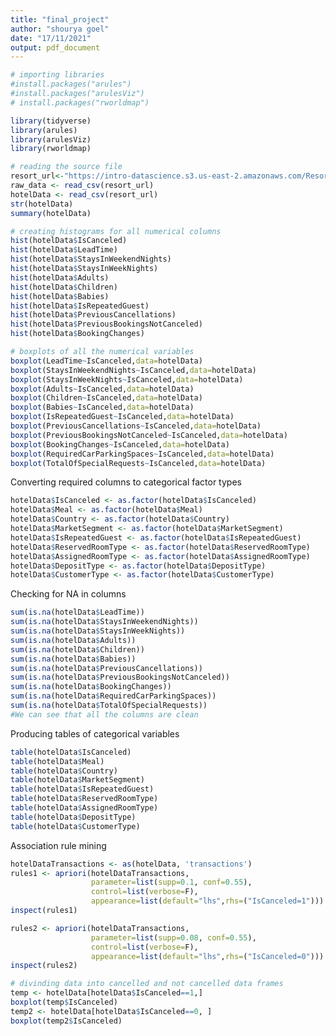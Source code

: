```yaml
---
title: "final_project"
author: "shourya goel"
date: "17/11/2021"
output: pdf_document
---
```

```r
# importing libraries
#install.packages("arules")
#install.packages("arulesViz")
# install.packages("rworldmap")

library(tidyverse)
library(arules)
library(arulesViz)
library(rworldmap)
```

```r
# reading the source file 
resort_url<-"https://intro-datascience.s3.us-east-2.amazonaws.com/Resort01.csv"
raw_data <- read_csv(resort_url)
hotelData <- read_csv(resort_url)
str(hotelData)
summary(hotelData)
```

```r
# creating histograms for all numerical columns
hist(hotelData$IsCanceled)
hist(hotelData$LeadTime)
hist(hotelData$StaysInWeekendNights)
hist(hotelData$StaysInWeekNights)
hist(hotelData$Adults)
hist(hotelData$Children)
hist(hotelData$Babies)
hist(hotelData$IsRepeatedGuest)
hist(hotelData$PreviousCancellations)
hist(hotelData$PreviousBookingsNotCanceled)
hist(hotelData$BookingChanges)
```

```r
# boxplots of all the numerical variables
boxplot(LeadTime~IsCanceled,data=hotelData)
boxplot(StaysInWeekendNights~IsCanceled,data=hotelData)
boxplot(StaysInWeekNights~IsCanceled,data=hotelData)
boxplot(Adults~IsCanceled,data=hotelData)
boxplot(Children~IsCanceled,data=hotelData)
boxplot(Babies~IsCanceled,data=hotelData)
boxplot(IsRepeatedGuest~IsCanceled,data=hotelData)
boxplot(PreviousCancellations~IsCanceled,data=hotelData)
boxplot(PreviousBookingsNotCanceled~IsCanceled,data=hotelData)
boxplot(BookingChanges~IsCanceled,data=hotelData)
boxplot(RequiredCarParkingSpaces~IsCanceled,data=hotelData)
boxplot(TotalOfSpecialRequests~IsCanceled,data=hotelData)

```


Converting required columns to categorical factor types
```r
hotelData$IsCanceled <- as.factor(hotelData$IsCanceled)
hotelData$Meal <- as.factor(hotelData$Meal)
hotelData$Country <- as.factor(hotelData$Country)
hotelData$MarketSegment <- as.factor(hotelData$MarketSegment)
hotelData$IsRepeatedGuest <- as.factor(hotelData$IsRepeatedGuest)
hotelData$ReservedRoomType <- as.factor(hotelData$ReservedRoomType)
hotelData$AssignedRoomType <- as.factor(hotelData$AssignedRoomType)
hotelData$DepositType <- as.factor(hotelData$DepositType)
hotelData$CustomerType <- as.factor(hotelData$CustomerType)
```
Checking for NA in columns
```r
sum(is.na(hotelData$LeadTime))
sum(is.na(hotelData$StaysInWeekendNights))
sum(is.na(hotelData$StaysInWeekNights))
sum(is.na(hotelData$Adults))
sum(is.na(hotelData$Children))
sum(is.na(hotelData$Babies))
sum(is.na(hotelData$PreviousCancellations))
sum(is.na(hotelData$PreviousBookingsNotCanceled))
sum(is.na(hotelData$BookingChanges))
sum(is.na(hotelData$RequiredCarParkingSpaces))
sum(is.na(hotelData$TotalOfSpecialRequests))
#We can see that all the columns are clean
```
Producing tables of categorical variables

```r
table(hotelData$IsCanceled)
table(hotelData$Meal)
table(hotelData$Country)
table(hotelData$MarketSegment)
table(hotelData$IsRepeatedGuest)
table(hotelData$ReservedRoomType)
table(hotelData$AssignedRoomType)
table(hotelData$DepositType)
table(hotelData$CustomerType)
```

Association rule mining

```r
hotelDataTransactions <- as(hotelData, 'transactions')
rules1 <- apriori(hotelDataTransactions,
                  parameter=list(supp=0.1, conf=0.55),
                  control=list(verbose=F),
                  appearance=list(default="lhs",rhs=("IsCanceled=1")))
inspect(rules1)
```

```r
rules2 <- apriori(hotelDataTransactions,
                  parameter=list(supp=0.08, conf=0.55),
                  control=list(verbose=F),
                  appearance=list(default="lhs",rhs=("IsCanceled=0")))
inspect(rules2)
```

```r
# divinding data into cancelled and not cancelled data frames
temp <- hotelData[hotelData$IsCanceled==1,]
boxplot(temp$IsCanceled)
temp2 <- hotelData[hotelData$IsCanceled==0, ]
boxplot(temp2$IsCanceled)
```

